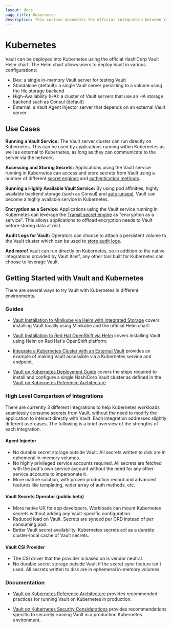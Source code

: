 ```yaml
---
layout: docs
page_title: Kubernetes
description: This section documents the official integration between Vault and Kubernetes.
---
```


# Kubernetes

Vault can be deployed into Kubernetes using the official HashiCorp Vault Helm chart.
The Helm chart allows users to deploy Vault in various configurations:

- Dev: a single in-memory Vault server for testing Vault
- Standalone (default): a single Vault server persisting to a volume using the file storage backend
- High-Availability (HA): a cluster of Vault servers that use an HA storage backend such as Consul (default)
- External: a Vault Agent Injector server that depends on an external Vault server

## Use Cases

**Running a Vault Service:** The Vault server cluster can run directly on Kubernetes.
This can be used by applications running within Kubernetes as well as external to
Kubernetes, as long as they can communicate to the server via the network.

**Accessing and Storing Secrets:** Applications using the Vault service running in
Kubernetes can access and store secrets from Vault using a number of different
[secret engines](/vault/docs/secrets) and [authentication methods](/vault/docs/auth).

**Running a Highly Available Vault Service:** By using pod affinities, highly available
backend storage (such as Consul) and [auto-unseal](/vault/docs/concepts/seal#auto-unseal),
Vault can become a highly available service in Kubernetes.

**Encryption as a Service:** Applications using the Vault service running in Kubernetes
can leverage the [Transit secret engine](/vault/docs/secrets/transit)
as "encryption as a service". This allows applications to offload encryption needs
to Vault before storing data at rest.

**Audit Logs for Vault:** Operators can choose to attach a persistent volume
to the Vault cluster which can be used to [store audit logs](/vault/docs/audit).

**And more!** Vault can run directly on Kubernetes, so in addition to the
native integrations provided by Vault itself, any other tool built for
Kubernetes can choose to leverage Vault.

## Getting Started with Vault and Kubernetes

There are several ways to try Vault with Kubernetes in different environments.

### Guides

- [Vault Installation to Minikube via Helm with Integrated Storage](/vault/tutorials/kubernetes/kubernetes-minikube-raft) covers installing Vault locally using Minikube and the official Helm chart.

- [Vault Installation to Red Hat OpenShift via Helm](/vault/tutorials/kubernetes/kubernetes-openshift) covers installing Vault using Helm on Red Hat's OpenShift platform.

- [Integrate a Kubernetes Cluster with an External Vault](/vault/tutorials/kubernetes/kubernetes-external-vault) provides an example of making Vault accessible via a Kubernetes service and endpoint.

- [Vault on Kubernetes Deployment Guide](/vault/tutorials/kubernetes/kubernetes-raft-deployment-guide) covers the steps required to install and configure a single HashiCorp Vault cluster as defined in the [Vault on Kubernetes Reference Architecture](/vault/tutorials/kubernetes/kubernetes-reference-architecture).

### High Level Comparison of Integrations

There are currently 3 different integrations to help Kubernetes workloads seamlessly consume secrets from Vault, without the need to modify the application to interact directly with Vault. Each integration addresses slightly different use-cases. The following is a brief overview of the strengths of each integration.

#### Agent Injector

- No durable secret storage outside Vault. All secrets written to disk are in ephemeral in-memory volumes.
- No highly privileged service accounts required. All secrets are fetched with the pod's own service account without the need for any other service accounts to impersonate it.
- More mature solution, with proven production record and advanced features like templating,
  wider array of auth methods, etc.

#### Vault Secrets Operator (public beta)

- More native UX for app developers. Workloads can mount Kubernetes secrets without adding any Vault-specific configuration.
- Reduced load on Vault. Secrets are synced per CRD instead of per consuming pod.
- Better Vault secret availability. Kubernetes secrets act as a durable cluster-local cache of Vault secrets.

#### Vault CSI Provider

- The CSI driver that the provider is based on is vendor neutral.
- No durable secret storage outside Vault if the secret sync feature isn't used. All secrets written to disk are in ephemeral in-memory volumes.

### Documentation

- [Vault on Kubernetes Reference Architecture](/vault/tutorials/kubernetes/kubernetes-reference-architecture) provides recommended practices for running Vault on Kubernetes in production.

- [Vault on Kubernetes Security Considerations](/vault/tutorials/kubernetes/kubernetes-security-concerns) provides recommendations specific to securely running Vault in a production Kubernetes environment.
